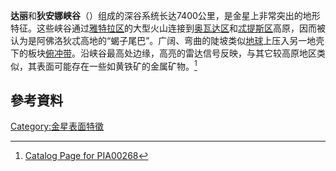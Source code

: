'''达丽'''和'''狄安娜峡谷'''（{{lang-en|Dali and Diana Chasma}}）组成的深谷系统长达7400公里，是金星上非常突出的地形特征。这些峡谷通过[[雅特拉区|雅特拉区]]的大型火山连接到[[奥瓦达区|奥瓦达区]]和[[忒提斯区|忒提斯区]]高原，因而被认为是阿佛洛狄忒高地的“蝎子尾巴”。广阔、弯曲的陡坡类似[[地球|地球]]上压入另一地壳下的板块[[俯冲带|俯冲带]]。沿峡谷最高处边缘，高亮的雷达信号反映，与其它较高原地区类似，其表面可能存在一些如黄铁矿的金属矿物。<ref>[http://photojournal.jpl.nasa.gov/catalog/PIA00268 Catalog Page for PIA00268<!-- Bot generated title -->]</ref>

==參考資料==
{{reflist}}
{{Venus}}
{{crater-stub}}

[[Category:金星表面特徵|Category:金星表面特徵]]